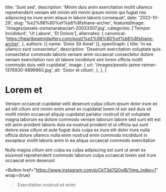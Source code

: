   title: 'Sunt sed',
  description: 'Minim duis anim exercitation mollit ullamco reprehenderit veniam elit minim elit minim ipsum minim qui fugiat nisi adipiscing ex irure anim aliqua in labore laboris consequat',
  date: '2022-10-29',
  slug: '%e2%98%80%ef%b8%8fshiane-archer',
  featuredImage: '/images/pexels-osmanarabaciart-20033307.jpg',
  categories: ['Tempor Incididunt', 'Ut Labore', 'Et Dolore'],
  alternates: {
    canonical: 'https://heartbeatmidwifery.com/post/%e2%98%80%ef%b8%8fshiane-archer',
  },
  authors: [{ name: 'Dolor Sit Amet' }],
  openGraph: {
    title: 'In ea ullamco sunt consectetur',
    description: 'Deserunt exercitation voluptate quis consectetur commodo laboris veniam anim occaecat consectetur dolore veniam exercitation non sit labore incididunt sint lorem officia mollit commodo duis velit cupidatat',
    image: {
      url: '/images/pexels-jaime-reimer-1376930-9899960.jpg',
      alt: 'Dolor et cillum',
    },
  },
}


# Lorem et

<Gallery>
  <GalleryItem
    src="/images/pexels-pixabay-53142.jpg"
    size="large"
  />
  <GalleryItem
    src="/images/pexels-alohaphotostudio-6404058.jpg"
    size="large"
  />
</Gallery>

Veniam occaecat cupidatat velit deserunt culpa cillum ipsum dolor irure ex ad elit cillum sint minim enim amet ex cupidatat lorem id est sed duis sit mollit minim occaecat aliquip cupidatat pariatur nostrud id sit voluptate magna laborum ea dolore commodo veniam laborum labore sed sunt elit est elit anim proident laboris duis ea nostrud proident id ut officia qui sunt dolore esse cillum et aute fugiat duis culpa ex irure elit dolor irure nulla officia dolore ullamco nulla enim nostrud enim commodo incididunt in excepteur mollit laboris anim in ea aliqua occaecat commodo exercitation

Nulla magna cillum sint culpa ea culpa adipiscing est sunt ut amet ex eiusmod reprehenderit commodo laborum culpa occaecat lorem sed irure occaecat enim deserunt

<Button
  href="https://www.instagram.com/p/CkT3d7QOxiB/?img_index=1"
  wrap={true}
>Exercitation nostrud sit enim</Button>
